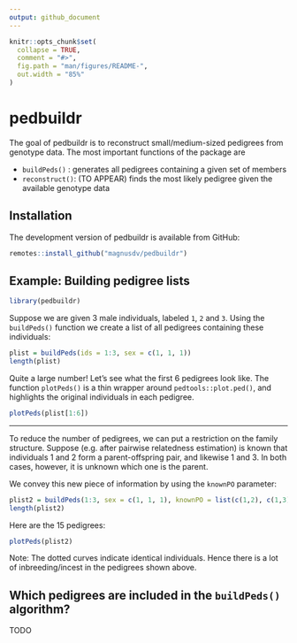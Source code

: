 ```yaml
---
output: github_document
---
```


<!-- README.md is generated from README.Rmd. Please edit that file -->

```r
knitr::opts_chunk$set(
  collapse = TRUE,
  comment = "#>",
  fig.path = "man/figures/README-",
  out.width = "85%"
)
```
# pedbuildr

The goal of pedbuildr is to reconstruct small/medium-sized pedigrees from genotype data. The most important functions of the package are

* `buildPeds()` : generates all pedigrees containing a given set of members
* `reconstruct()`: (TO APPEAR) finds the most likely pedigree given the available genotype data

## Installation
The development version of pedbuildr is available from GitHub:
``` r
remotes::install_github("magnusdv/pedbuildr")
```
## Example: Building pedigree lists
```r
library(pedbuildr)
```

Suppose we are given 3 male individuals, labeled `1`, `2` and `3`. Using the `buildPeds()` function we create a list of all pedigrees containing these individuals:
```r
plist = buildPeds(ids = 1:3, sex = c(1, 1, 1))
length(plist)
```

Quite a large number! Let's see what the first 6 pedigrees look like. The function `plotPeds()` is a thin wrapper around `pedtools::plot.ped()`, and highlights the original individuals in each pedigree.

```r
plotPeds(plist[1:6])
```

---

To reduce the number of pedigrees, we can put a restriction on the family structure. Suppose (e.g. after pairwise relatedness estimation) is known that individuals 1 and 2 form a parent-offspring pair, and likewise 1 and 3. In both cases, however, it is unknown which one is the parent. 

We convey this new piece of information by using the `knownPO` parameter:
```r
plist2 = buildPeds(1:3, sex = c(1, 1, 1), knownPO = list(c(1,2), c(1,3)))
length(plist2)
```

Here are the 15 pedigrees:

```r
plotPeds(plist2)
```

Note: The dotted curves indicate identical individuals. Hence there is a lot of inbreeding/incest in the pedigrees shown above.

## Which pedigrees are included in the `buildPeds()` algorithm?
TODO
